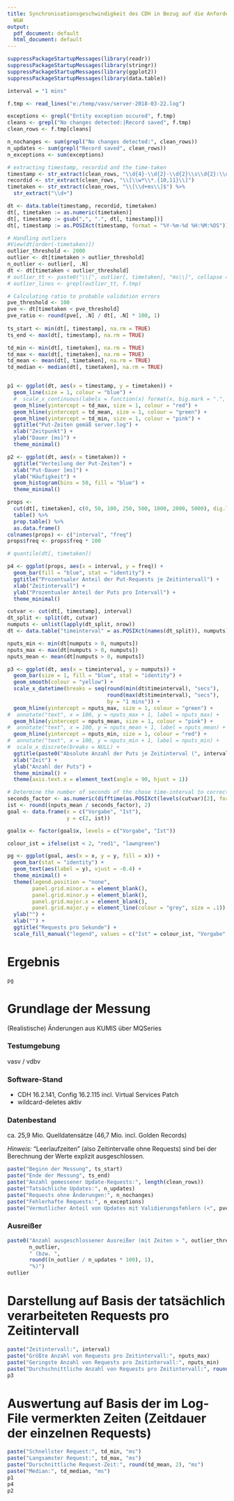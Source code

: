 ```yaml
---
title: Synchronisationsgeschwindigkeit des CDH in Bezug auf die Anforderungen von
  W&W
output:
  pdf_document: default
  html_document: default
---
```


```r
suppressPackageStartupMessages(library(readr))
suppressPackageStartupMessages(library(stringr))
suppressPackageStartupMessages(library(ggplot2))
suppressPackageStartupMessages(library(data.table))

interval = "1 mins"

f.tmp <- read_lines("e:/temp/vasv/server-2018-03-22.log")

exceptions <- grepl("Entity exception occured", f.tmp)
cleans <- grepl("No changes detected:|Record saved", f.tmp)
clean_rows <- f.tmp[cleans]

n_nochanges <- sum(grepl("No changes detected:", clean_rows))
n_updates <- sum(grepl("Record saved", clean_rows))
n_exceptions <- sum(exceptions)

# extracting timestamp, recordid and the time-taken 
timestamp <- str_extract(clean_rows, "\\d{4}-\\d{2}-\\d{2}\\s\\d{2}:\\d{2}:\\d{2},\\d{3}")
recordid <- str_extract(clean_rows, "\\[\\w*\\*.{10,11}\\]")
timetaken <- str_extract(clean_rows, "\\[\\d+ms\\]$") %>%
  str_extract("\\d+")

dt <- data.table(timestamp, recordid, timetaken)
dt[, timetaken := as.numeric(timetaken)]
dt[, timestamp := gsub(",", ".", dt[, timestamp])]
dt[, timestamp := as.POSIXct(timestamp, format = "%Y-%m-%d %H:%M:%OS")]

# Handling outliers
#View(dt[order(-timetaken)])
outlier_threshold <- 2000
outlier <- dt[timetaken > outlier_threshold]
n_outlier <- outlier[, .N]
dt <- dt[timetaken < outlier_threshold]
# outlier_tt <- paste0("\\[", outlier[, timetaken], "ms\\]", collapse = "|")
# outlier_lines <- grepl(outlier_tt, f.tmp)

# Calculating ratio to probable validation errors
pve_threshold <- 100
pve <- dt[timetaken < pve_threshold]
pve_ratio <- round(pve[, .N] / dt[, .N] * 100, 1)
  
ts_start <- min(dt[, timestamp], na.rm = TRUE)
ts_end <- max(dt[, timestamp], na.rm = TRUE)

td_min <- min(dt[, timetaken], na.rm = TRUE)
td_max <- max(dt[, timetaken], na.rm = TRUE)
td_mean <- mean(dt[, timetaken], na.rm = TRUE)
td_median <- median(dt[, timetaken], na.rm = TRUE)


p1 <- ggplot(dt, aes(x = timestamp, y = timetaken)) +
  geom_line(size = 1, colour = "blue") +
  #  scale_x_continuous(labels = function(x) format(x, big.mark = ".", decimal.mark = ",", scientific = FALSE)) +
  geom_hline(yintercept = td_max, size = 1, colour = "red") +
  geom_hline(yintercept = td_mean, size = 1, colour = "green") +
  geom_hline(yintercept = td_min, size = 1, colour = "pink") +
  ggtitle("Put-Zeiten gemäß server.log") + 
  xlab("Zeitpunkt") +
  ylab("Dauer [ms]") +
  theme_minimal()

p2 <- ggplot(dt, aes(x = timetaken)) +
  ggtitle("Verteilung der Put-Zeiten") + 
  xlab("Put-Dauer [ms]") +
  ylab("Häufigkeit") +
  geom_histogram(bins = 50, fill = "blue") +
  theme_minimal()

props <-
  cut(dt[, timetaken], c(0, 50, 100, 250, 500, 1000, 2000, 5000), dig.lab = 6) %>%
  table() %>%
  prop.table() %>%
  as.data.frame()
colnames(props) <- c("interval", "freq")
props$freq <- props$freq * 100

# quantile(dt[, timetaken])

p4 <- ggplot(props, aes(x = interval, y = freq)) +
  geom_bar(fill = "blue", stat = "identity") +
  ggtitle("Prozentualer Anteil der Put-Requests je Zeitintervall") + 
  xlab("Zeitintervall") +
  ylab("Prozentualer Anteil der Puts pro Intervall") +
  theme_minimal()

cutvar <- cut(dt[, timestamp], interval)
dt_split <- split(dt, cutvar)
numputs <- unlist(lapply(dt_split, nrow))
dt <- data.table("timeinterval" = as.POSIXct(names(dt_split)), numputs)

nputs_min <- min(dt[numputs > 0, numputs])
nputs_max <- max(dt[numputs > 0, numputs])
nputs_mean <- mean(dt[numputs > 0, numputs])

p3 <- ggplot(dt, aes(x = timeinterval, y = numputs)) +
  geom_bar(size = 1, fill = "blue", stat = "identity") +
  geom_smooth(colour = "yellow") +
  scale_x_datetime(breaks = seq(round(min(dt$timeinterval), "secs"),
                                round(max(dt$timeinterval), "secs"), 
                                by = "1 mins")) +  
  geom_hline(yintercept = nputs_max, size = 1, colour = "green") +
#  annotate("text", x = 100, y = nputs_max + 1, label = nputs_max) +
  geom_hline(yintercept = nputs_mean, size = 1, colour = "pink") +
#  annotate("text", x = 100, y = nputs_mean + 1, label = nputs_mean) +
  geom_hline(yintercept = nputs_min, size = 1, colour = "red") +
#  annotate("text", x = 100, y = nputs_min + 1, label = nputs_min) +
#  scale_x_discrete(breaks = NULL) +
  ggtitle(paste0("Absolute Anzahl der Puts je Zeitinterval (", interval, ")")) +
  xlab("Zeit") +
  ylab("Anzahl der Puts") +
  theme_minimal() +
  theme(axis.text.x = element_text(angle = 90, hjust = 1))

# Determine the number of seconds of the chose time-interval to correctly calculate records/second
seconds_factor <- as.numeric(difftime(as.POSIXct(levels(cutvar)[2], format = "%Y-%m-%d %H:%M:%OS"), as.POSIXct(levels(cutvar)[1], format = "%Y-%m-%d %H:%M:%OS"), units = "secs"))
ist <- round((nputs_mean / seconds_factor), 2)
goal <- data.frame(x = c("Vorgabe", "Ist"),
                   y = c(2, ist))

goal$x <- factor(goal$x, levels = c("Vorgabe", "Ist"))

colour_ist = ifelse(ist < 2, "red1", "lawngreen")

pg <- ggplot(goal, aes(x = x, y = y, fill = x)) +
  geom_bar(stat = "identity") +
  geom_text(aes(label = y), vjust = -0.4) +
  theme_minimal() + 
  theme(legend.position = "none", 
        panel.grid.minor.x = element_blank(),
        panel.grid.minor.y = element_blank(),
        panel.grid.major.x = element_blank(),
        panel.grid.major.y = element_line(colour = "grey", size = .1)) +
  ylab("") +
  xlab("") +
  ggtitle("Requests pro Sekunde") + 
  scale_fill_manual("legend", values = c("Ist" = colour_ist, "Vorgabe" = "skyblue"))
```

\vspace*{5\baselineskip} 

# Ergebnis
```r
pg
```
\pagebreak

# Grundlage der Messung
(Realistische) Änderungen aus KUMIS über MQSeries

### Testumgebung
vasv / vdbv

### Software-Stand
* CDH 16.2.141, Config 16.2.115 incl. Virtual Services Patch
* wildcard-deletes aktiv

### Datenbestand
ca. 25,9 Mio. Quelldatensätze (46,7 Mio. incl. Golden Records)

_Hinweis:_ "Leerlaufzeiten" (also Zeitintervalle ohne Requests) sind bei der Berechnung der Werte explizit ausgeschlossen.

```r
paste("Beginn der Messung", ts_start)
paste("Ende der Messung", ts_end)
paste("Anzahl gemessener Update-Requests:", length(clean_rows))
paste("Tatsächliche Updates:", n_updates)
paste("Requests ohne Änderungen:", n_nochanges)
paste("Fehlerhafte Requests:", n_exceptions)
paste("Vermutlicher Anteil von Updates mit Validierungsfehlern (<", pve_threshold, "ms):", pve_ratio, "%")

```

### Ausreißer
```r
paste0("Anzahl ausgeschlossener Ausreißer (mit Zeiten > ", outlier_threshold, " ms): ", 
       n_outlier, 
       " (bzw. ",
       round((n_outlier / n_updates * 100), 1),
       "%)")
outlier
```

\pagebreak

# Darstellung auf Basis der tatsächlich verarbeiteten Requests pro Zeitintervall
```r
paste("Zeitintervall:", interval)
paste("Größte Anzahl von Requests pro Zeitintervall:", nputs_max)
paste("Geringste Anzahl von Requests pro Zeitintervall:", nputs_min)
paste("Durchschnittliche Anzahl von Requests pro Zeitintervall:", round(nputs_mean, 1))
p3
```

\pagebreak

# Auswertung auf Basis der im Log-File vermerkten Zeiten (Zeitdauer der einzelnen Requests)
```r
paste("Schnellster Request:", td_min, "ms")
paste("Langsamster Request:", td_max, "ms")
paste("Durschnittliche Request-Zeit:", round(td_mean, 2), "ms")
paste("Median:", td_median, "ms")
p1
p4
p2
```
